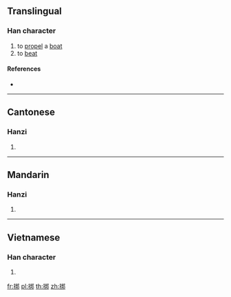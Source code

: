==Translingual==

===Han character===
{{Han char|rn=64|rad=手|as=07|sn=10|four=|canj=QQJL|ids=⿰扌邦}}

# to [[propel]] a [[boat]]
# to [[beat]]

====References====
* {{Han ref|kx=0431.380|dkj=12103|dj=0781.090|hdz=31865.020|uh=6337|ud=25399}}

----

==Cantonese==

===Hanzi===
{{yue-hanzi|jyut=[[bong1]]|y=bong1}}

# {{defn|lang=yue|sort=手07}}

----

==Mandarin==

===Hanzi===
{{cmn-hanzi|pin=[[péng]] ([[peng2]])|wg=p'eng<sup>2</sup>}}

# {{defn|lang=cmn|sort=手07}}

----

==Vietnamese==

===Han character===
{{vi-hantu|văng|rs=手07}}

# {{defn|lang=vi|sort=手07}}

[[fr:挷]]
[[pl:挷]]
[[th:挷]]
[[zh:挷]]